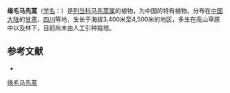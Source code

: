 {{Speciesbox
| name = 缘毛马先蒿
| status = 
| status_system = 
| image =
| genus = Pedicularis
| species = craspedotricha
| authority = Maxim.
}}

'''缘毛马先蒿'''（[[学名|学名]]：{{lang|la|''Pedicularis craspedotricha''}}）是[[列当科|列当科]][[马先蒿属|马先蒿属]]的植物，为中国的特有植物。分布在[[中国大陆|中国大陆]]的[[甘肃|甘肃]]、[[四川|四川]]等地，生长于海拔3,400米至4,500米的地区，多生在高山草原中以及林下，目前尚未由人工引种栽培。

== 参考文献 ==
<div class="references-small">
* {{cite web| url =http://www.bioinfo.cn/db05/KmzwSpecies.php?action=view&id=21225| title =缘毛马先蒿| work =《中国高等植物数据库全库》| publisher =中国科学院微生物研究所| author =昆明植物研究所| accessdate =2009-02-25| deadurl =yes| archiveurl =https://web.archive.org/web/20160305052047/http://www.bioinfo.cn/db05/KmzwSpecies.php?action=view&id=21225| archivedate =2016-03-05}}
</div>
{{Taxonbar|from=Q15231052}}

[[Category:马先蒿属|缘毛马先蒿]]


{{植物小作品}}